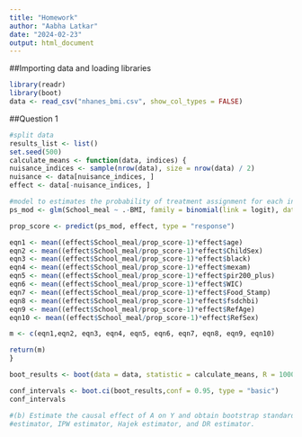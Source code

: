 ```yaml
---
title: "Homework"
author: "Aabha Latkar"
date: "2024-02-23"
output: html_document
---
```


##Importing data and loading libraries
```r
library(readr)
library(boot)
data <- read_csv("nhanes_bmi.csv", show_col_types = FALSE)
```

##Question 1
```r
#split data
results_list <- list()
set.seed(500)
calculate_means <- function(data, indices) {
nuisance_indices <- sample(nrow(data), size = nrow(data) / 2)
nuisance <- data[nuisance_indices, ]
effect <- data[-nuisance_indices, ]

#model to estimates the probability of treatment assignment for each individual in the dataset
ps_mod <- glm(School_meal ~ .-BMI, family = binomial(link = logit), data = nuisance)

prop_score <- predict(ps_mod, effect, type = "response")

eqn1 <- mean((effect$School_meal/prop_score-1)*effect$age)
eqn2 <- mean((effect$School_meal/prop_score-1)*effect$ChildSex)
eqn3 <- mean((effect$School_meal/prop_score-1)*effect$black)
eqn4 <- mean((effect$School_meal/prop_score-1)*effect$mexam)
eqn5 <- mean((effect$School_meal/prop_score-1)*effect$pir200_plus)
eqn6 <- mean((effect$School_meal/prop_score-1)*effect$WIC)
eqn7 <- mean((effect$School_meal/prop_score-1)*effect$Food_Stamp)
eqn8 <- mean((effect$School_meal/prop_score-1)*effect$fsdchbi)
eqn9 <- mean((effect$School_meal/prop_score-1)*effect$RefAge)
eqn10 <- mean((effect$School_meal/prop_score-1)*effect$RefSex)

m <- c(eqn1,eqn2, eqn3, eqn4, eqn5, eqn6, eqn7, eqn8, eqn9, eqn10)

return(m)
}

boot_results <- boot(data = data, statistic = calculate_means, R = 1000)

conf_intervals <- boot.ci(boot_results,conf = 0.95, type = "basic")
conf_intervals

```

```r
#(b) Estimate the causal effect of A on Y and obtain bootstrap standard errors for OR
#estimator, IPW estimator, Hajek estimator, and DR estimator.


```





